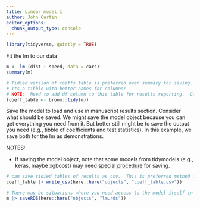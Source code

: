 ```yaml
---
title: Linear model 1
author: John Curtin
editor_options: 
  chunk_output_type: console
---
```


```r
library(tidyverse, quietly = TRUE)
```

Fit the lm to our data
```r
m <- lm (dist ~ speed, data = cars)
summary(m)

# Tidied version of coeffs table is preferred over summary for saving.  
# Its a tibble with better names for columns!
# NOTE:  Need to add df column to this table for results reporting.  Can pull from summary(m)
(coeff_table <- broom::tidy(m))
```

Save the model to load and use in manuscript results section.  Consider what should be saved.  We might save the model object because you can get everything you need from it.  But better still might be to save the output you need (e.g., tibble of coefficients and test statistics). In this example, we save both for the lm as demonstrations. 

NOTES: 

- If saving the model object, note that some models from tidymodels (e.g., keras, maybe xgboost) may need [special procedure](https://rstudio.github.io/bundle/reference/bundle_workflows.html) for saving.  

```r
# can save tidied tables of results as csv.  This is preferred method for saving tables and we believe that saving the tables is likely the best choice for later access to results in index.qmd
coeff_table |> write_csv(here::here("objects", "coeff_table.csv"))

# There may be situations where you need access to the model itself in index.qmd.  If so, model objects should be saved with saveRDS()
m |> saveRDS(here::here("objects", "lm.rds"))
```
